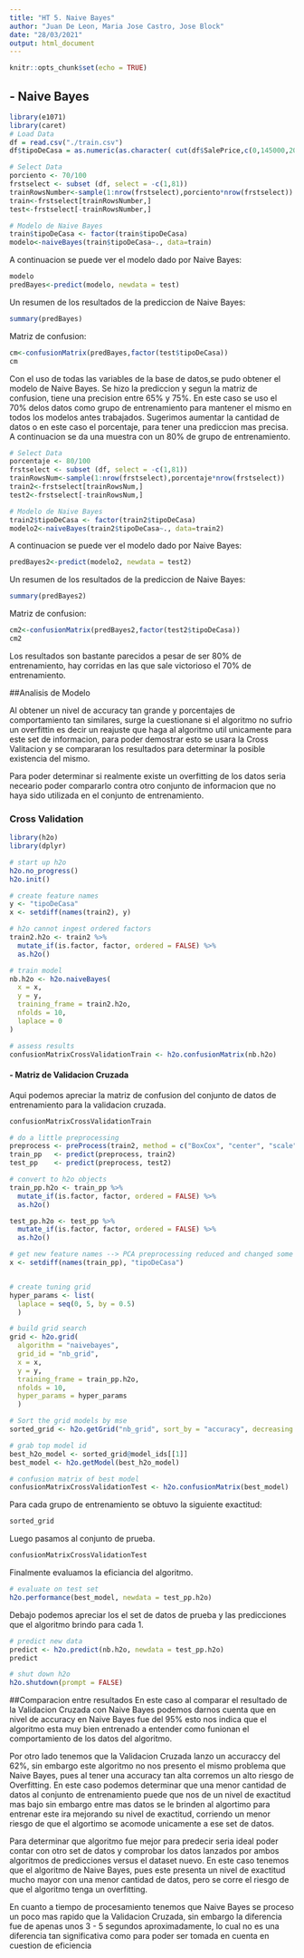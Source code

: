 ```yaml
---
title: "HT 5. Naive Bayes"
author: "Juan De Leon, Maria Jose Castro, Jose Block"
date: "28/03/2021"
output: html_document
---
```


```r
knitr::opts_chunk$set(echo = TRUE)
```

## - Naive Bayes 

```r
library(e1071)
library(caret)
# Load Data
df = read.csv("./train.csv")
df$tipoDeCasa = as.numeric(as.character( cut(df$SalePrice,c(0,145000,205000,410000), labels = c(1, 2, 3))))

# Select Data
porciento <- 70/100
frstselect <- subset (df, select = -c(1,81))
trainRowsNumber<-sample(1:nrow(frstselect),porciento*nrow(frstselect))
train<-frstselect[trainRowsNumber,]
test<-frstselect[-trainRowsNumber,]

# Modelo de Naive Bayes
train$tipoDeCasa <- factor(train$tipoDeCasa)
modelo<-naiveBayes(train$tipoDeCasa~., data=train)
```
A continuacion se puede ver el modelo dado por Naive Bayes:
```r
modelo
predBayes<-predict(modelo, newdata = test)
```
Un resumen de los resultados de la prediccion de Naive Bayes:
```r
summary(predBayes)
```
Matriz de confusion:
```r
cm<-confusionMatrix(predBayes,factor(test$tipoDeCasa))
cm
```
Con el uso de todas las variables de la base de datos,se pudo obtener el modelo de Naive Bayes. Se hizo la prediccion y segun la matriz de confusion, tiene una precision entre 65% y 75%. En este caso se uso el 70% delos datos como grupo de entrenamiento para mantener el mismo en todos los modelos antes trabajados. Sugerimos aumentar la cantidad de datos o en este caso el porcentaje, para tener una prediccion mas precisa. A continuacion se da una muestra con un 80% de grupo de entrenamiento.

```r
# Select Data
porcentaje <- 80/100
frstselect <- subset (df, select = -c(1,81))
trainRowsNum<-sample(1:nrow(frstselect),porcentaje*nrow(frstselect))
train2<-frstselect[trainRowsNum,]
test2<-frstselect[-trainRowsNum,]

# Modelo de Naive Bayes
train2$tipoDeCasa <- factor(train2$tipoDeCasa)
modelo2<-naiveBayes(train2$tipoDeCasa~., data=train2)
```
A continuacion se puede ver el modelo dado por Naive Bayes:
```r
predBayes2<-predict(modelo2, newdata = test2)
```
Un resumen de los resultados de la prediccion de Naive Bayes:
```r
summary(predBayes2)
```
Matriz de confusion:
```r
cm2<-confusionMatrix(predBayes2,factor(test2$tipoDeCasa))
cm2
```
Los resultados son bastante parecidos a pesar de ser 80% de entrenamiento, hay corridas en las que sale victorioso el 70% de entrenamiento.

##Analisis de Modelo

Al obtener un nivel de accuracy tan grande y porcentajes de comportamiento tan similares, surge la cuestionane si el algoritmo no sufrio un overfittin es decir un reajuste que haga al algoritmo util unicamente para este set de informacion, para poder demostrar esto se usara la Cross Valitacion y se compararan los resultados para determinar la posible existencia del mismo. 

Para poder determinar si realmente existe un overfitting de los datos seria neceario poder compararlo contra otro conjunto de informacion que no haya sido utilizada en el conjunto de entrenamiento. 


### Cross Validation

```r

library(h2o)
library(dplyr)

# start up h2o
h2o.no_progress()
h2o.init()

# create feature names
y <- "tipoDeCasa"
x <- setdiff(names(train2), y)

# h2o cannot ingest ordered factors
train2.h2o <- train2 %>%
  mutate_if(is.factor, factor, ordered = FALSE) %>%
  as.h2o()

# train model
nb.h2o <- h2o.naiveBayes(
  x = x,
  y = y,
  training_frame = train2.h2o,
  nfolds = 10,
  laplace = 0
)

# assess results
confusionMatrixCrossValidationTrain <- h2o.confusionMatrix(nb.h2o)


```

#### - Matriz de Validacion Cruzada

Aqui podemos apreciar la matriz de confusion del conjunto de datos de entrenamiento para la validacion cruzada.

```r
confusionMatrixCrossValidationTrain
```


```r

# do a little preprocessing
preprocess <- preProcess(train2, method = c("BoxCox", "center", "scale"))
train_pp   <- predict(preprocess, train2)
test_pp    <- predict(preprocess, test2)

# convert to h2o objects
train_pp.h2o <- train_pp %>%
  mutate_if(is.factor, factor, ordered = FALSE) %>%
  as.h2o()

test_pp.h2o <- test_pp %>%
  mutate_if(is.factor, factor, ordered = FALSE) %>%
  as.h2o()

# get new feature names --> PCA preprocessing reduced and changed some features
x <- setdiff(names(train_pp), "tipoDeCasa")


# create tuning grid
hyper_params <- list(
  laplace = seq(0, 5, by = 0.5)
  )

# build grid search 
grid <- h2o.grid(
  algorithm = "naivebayes",
  grid_id = "nb_grid",
  x = x, 
  y = y, 
  training_frame = train_pp.h2o, 
  nfolds = 10,
  hyper_params = hyper_params
  )

# Sort the grid models by mse
sorted_grid <- h2o.getGrid("nb_grid", sort_by = "accuracy", decreasing = TRUE)

# grab top model id
best_h2o_model <- sorted_grid@model_ids[[1]]
best_model <- h2o.getModel(best_h2o_model)

# confusion matrix of best model
confusionMatrixCrossValidationTest <- h2o.confusionMatrix(best_model)

```

Para cada grupo de entrenamiento se obtuvo la siguiente exactitud: 

```r
sorted_grid
```

Luego pasamos al conjunto de prueba.

```r
confusionMatrixCrossValidationTest
```

Finalmente evaluamos la eficiancia del algoritmo.

```r
# evaluate on test set
h2o.performance(best_model, newdata = test_pp.h2o)
```

Debajo podemos apreciar los el set de datos de prueba y las predicciones que el algoritmo brindo para cada 1.

```r
# predict new data
predict <- h2o.predict(nb.h2o, newdata = test_pp.h2o)
predict
```

```r
# shut down h2o
h2o.shutdown(prompt = FALSE)


```

##Comparacion entre resultados
En este caso al comparar el resultado de la Validacion Cruzada con Naive Bayes podemos darnos cuenta que
en nivel de accuracy en Naive Bayes fue del 95% esto nos indica que el algoritmo esta muy bien entrenado a entender como funionan el comportamiento de los datos del algoritmo. 

Por otro lado tenemos que la Validacion Cruzada lanzo un accuraccy del 62%, sin embargo este algoritmo no nos presento el mismo problema que Naive Bayes, pues al tener una accuracy tan alta corremos un alto riesgo de Overfitting. En este caso podemos determinar que una menor cantidad de datos al conjunto de entrenamiento puede que nos de un nivel de exactitud mas bajo sin embargo entre mas datos se le brinden al algortimo para entrenar este ira mejorando su nivel de exactitud, corriendo un menor riesgo de que el algortimo se acomode unicamente a ese set de datos. 

Para determinar que algoritmo fue mejor para predecir seria ideal poder contar con otro set de datos y comprobar los datos lanzados por ambos algoritmos de predicciones versus el dataset nuevo. En este caso tenemos que el algoritmo de Naive Bayes, pues este presenta un nivel de exactitud mucho mayor con una menor cantidad de datos, pero se corre el riesgo de que el algoritmo tenga un overfitting.

En cuanto a tiempo de procesamiento tenemos que Naive Bayes se proceso un poco mas rapido que la Validacion Cruzada, sin embargo la diferencia fue de apenas unos 3 - 5 segundos aproximadamente, lo cual no es una diferencia tan significativa como para poder ser tomada en cuenta en cuestion de eficiencia  

